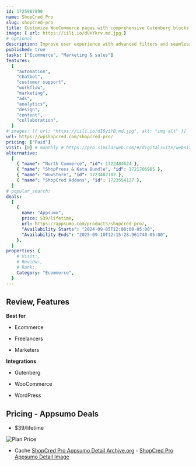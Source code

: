 ```yaml
---
id: 1725987890
name: ShopCred Pro
slug: shopcred-pro
title: Customize WooCommerce pages with comprehensive Gutenberg blocks and WooCommerce Builder
image: { url: https://iili.io/dUxYkrv.md.jpg }
# optional
description: Improve user experience with advanced filters and seamless checkout optionsCustomize WooCommerce pages effortlessly and design with powerful Gutenberg blocks
published: true
tasks: ["Ecommerce", "Marketing & sales"]
features:
  [
    "automation",
    "chatbot",
    "customer support",
    "workflow",
    "marketing",
    "ads",
    "analytics",
    "design",
    "content",
    "collaboration",
  ]
# images: [{ url: "https://iili.io/dI8yiYB.md.jpg", alt: "img alt" }]
url: https://wpshopcred.com/shopcred-pro/
pricing: ["Paid"]
visit: [0] # monthly # https://pro.similarweb.com/#/digitalsuite/websiteanalysis/home
alternative:
  [
    { "name": "North Commerce", "id": 1722484624 },
    { "name": "ShopPress & Kata Bundle", "id": 1721706985 },
    { "name": "WowStore", "id": 1723482102 },
    { "name": "ShopCred Addons", "id": 1723554127 },
  ]
# popular_search:
deals:
  [
    {
      name: "Appsumo",
      price: $39/lifetime,
      url: https://appsumo.com/products/shopcred-pro/,
      "Availability Starts": "2024-09-05T12:00:00-05:00",
      "Availability Ends": "2025-09-10T12:15:28.961740-05:00",
    },
  ]
properties: {
    # Visit:,
    # Review:,
    # Rank:,
    Category: "Ecommerce",
  }
---
```


## Review, Features

**Best for**

- Ecommerce

- Freelancers

- Marketers

**Integrations**

- Gutenberg

- WooCommerce

- WordPress

## Pricing - Appsumo Deals

- $39/lifetime

<Img src="https://iili.io/dUxLA8u.png" alt="Plan Price" />

- Cache [ShopCred Pro Appsumo Detail Archive.org](https://web.archive.org/web/*/https://appsumo.com/products/shopcred-pro/) - [ShopCred Pro Appsumo Detail Image](https://iili.io/dUxQ9Nj.png)
